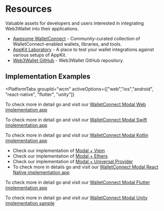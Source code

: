 
# Resources

Valuable assets for developers and users interested in integrating Web3Wallet into their applications.

<!--Todo: Prettify this section-->

- [Awesome WalletConnect](https://github.com/WalletConnect/awesome-walletconnect) - Community-curated collection of WalletConnect-enabled wallets, libraries, and tools.
- [AppKit Laboratory](https://lab.web3modal.com) - A place to test your wallet integrations against various setups of AppKit.
- [Web3Wallet GitHub](https://github.com/WalletConnect/walletconnect-monorepo/tree/v2.0/packages/web3wallet) - Web3Wallet GitHub repository.

## Implementation Examples

<PlatformTabs
	groupId="wcm"
	activeOptions={["web","ios","android", "react-native", "flutter", "unity"]}
>
<PlatformTabItem value="web">

To check more in detail go and visit our [WalletConnect Modal Web implementation app](https://github.com/WalletConnect/web3modal-examples)

</PlatformTabItem>
<PlatformTabItem value="ios">

To check more in detail go and visit our [WalletConnect Modal Swift implementation app](https://github.com/WalletConnect/WalletConnectSwiftV2/tree/main/Example/WalletApp)

</PlatformTabItem>
<PlatformTabItem value="android">

To check more in detail go and visit our [WalletConnect Modal Kotlin implementation app](https://github.com/WalletConnect/WalletConnectKotlinV2/tree/develop/sample)

</PlatformTabItem>
<PlatformTabItem value="react-native">

- Check our implementation of [Modal + Viem](https://github.com/WalletConnect/react-native-examples/tree/main/dapps/ModalViem)
- Check our implementation of [Modal + Ethers](https://github.com/WalletConnect/react-native-examples/tree/main/dapps/ModalEthers)
- Check our implementation of [Modal + Universal Provider](https://github.com/WalletConnect/react-native-examples/tree/main/dapps/ModalUProvider)
- To check more in details go and visit our [WalletConnect Modal React Native implementation app](https://github.com/WalletConnect/modal-react-native/tree/main/example)

</PlatformTabItem>
<PlatformTabItem value="flutter">

To check more in detail go and visit our [WalletConnect Modal Flutter implementation app](https://github.com/WalletConnect/WalletConnectModalFlutter/tree/master/example/sign)

</PlatformTabItem>
<PlatformTabItem value="unity">

To check more in detail go and visit our [WalletConnect Modal Unity implementation sample](https://github.com/WalletConnect/WalletConnectUnity/tree/main/Packages/com.walletconnect.modal/Samples~/Modal%20Sample)

</PlatformTabItem>

</PlatformTabs>
